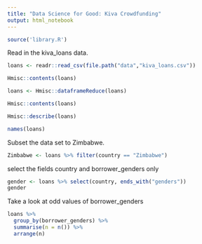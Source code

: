 ```yaml
---
title: "Data Science for Good: Kiva Crowdfunding"
output: html_notebook
---
```


```r
source('library.R')
```

Read in the kiva_loans data.

```r
loans <- readr::read_csv(file.path("data","kiva_loans.csv"))
```

```r
Hmisc::contents(loans)
```

```r
loans <- Hmisc::dataframeReduce(loans)
```

```r
Hmisc::contents(loans)
```
```r
Hmisc::describe(loans)
```
```r
names(loans)
```
Subset the data set to Zimbabwe.
```r
Zimbabwe <- loans %>% filter(country == "Zimbabwe")
```

select the fields country and borrower_genders only
```r
gender <- loans %>% select(country, ends_with("genders"))
gender
```

Take a look at odd values of borrower_genders
```r
loans %>% 
  group_by(borrower_genders) %>% 
  summarise(n = n()) %>% 
  arrange(n)
```





